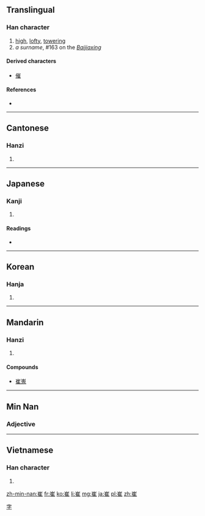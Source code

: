 ==Translingual==

===Han character===
{{Han char|rn=46|rad=山|as=08|sn=11|four=2221<sub>4</sub>|canj=山人土 (UOG)}}

# [[high]], [[lofty]], [[towering]]
# ''a surname'', #163 on the ''[[:w:Baijiaxing|Baijiaxing]]''

====Derived characters====
* [[催]]

====References====
* {{Han ref|kx=0314.060|dkj=08178|dj=0614.230|hdz=10780.170|uh=5D14|ud=23828|bh=B15A|bd=45402}}

----

==Cantonese==

===Hanzi===
{{yue-hanzi|jyut=|y=cheui1}}

# {{defn|lang=yue|sort=山08}}

----

==Japanese==

===Kanji===
{{ja-kanji|grade=|rs=山08}}

# {{defn|lang=ja|sort=山08}}

====Readings====
* {{ja-readings|on=[[さい]] (sai), [[すい]] (sui), [[せ]] (se)|kun=[[まじわる]] (majiwaru)}}

----

==Korean==

===Hanja===
{{ko-hanja|hangeul=최|rv=choe|mr=ch'oi|y=choe}}

# {{defn|lang=ko|sort=山08}}

----

==Mandarin==

===Hanzi===
{{cmn-hanzi|pin=[[cuī]] ([[cui1]]), [[Cuī]] ([[Cui1]])|wg=ts'ui<sup>1</sup>, Ts'ui<sup>1</sup>}}

# {{defn|lang=cmn|sort=山08}}

====Compounds====
* [[崔嵬]]

----

==Min Nan==

===Adjective===
{{nan-adj|ts|poj=chhui|pojt=chhui1|rs=chhui1}}

----

==Vietnamese==

===Han character===
{{vi-hantu|[[thôi]], [[thoi]], [[thòi]]|rs=山08}}

# {{defn|lang=vi|sort=山08}}

[[Category:Mandarin surnames|字]]

[[zh-min-nan:崔]]
[[fr:崔]]
[[ko:崔]]
[[li:崔]]
[[mg:崔]]
[[ja:崔]]
[[pl:崔]]
[[zh:崔]]